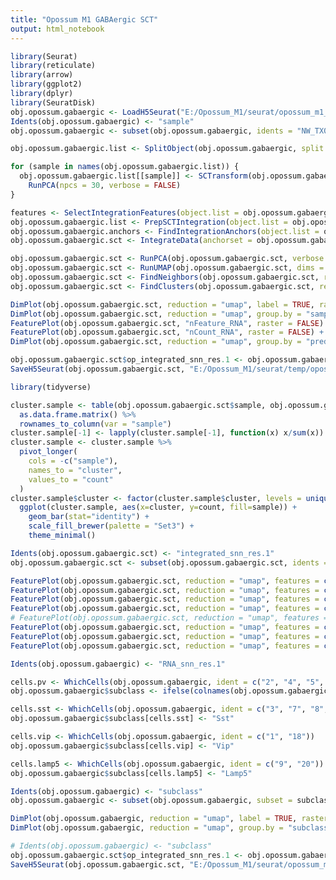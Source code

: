 ```yaml
---
title: "Opossum M1 GABAergic SCT"
output: html_notebook
---
```


```r

library(Seurat)
library(reticulate)
library(arrow)
library(ggplot2)
library(dplyr)
library(SeuratDisk)
obj.opossum.gabaergic <- LoadH5Seurat("E:/Opossum_M1/seurat/opossum_m1_gabaergic_raw_ext.h5Seurat")
Idents(obj.opossum.gabaergic) <- "sample"
obj.opossum.gabaergic <- subset(obj.opossum.gabaergic, idents = "NW_TX0078-1", invert = TRUE)

```


```r

obj.opossum.gabaergic.list <- SplitObject(obj.opossum.gabaergic, split.by = "sample")

for (sample in names(obj.opossum.gabaergic.list)) {
  obj.opossum.gabaergic.list[[sample]] <- SCTransform(obj.opossum.gabaergic.list[[sample]], vst.flavor = "v2", verbose = FALSE) %>%
    RunPCA(npcs = 30, verbose = FALSE)
}

```


```r

features <- SelectIntegrationFeatures(object.list = obj.opossum.gabaergic.list, nfeatures = 3000)
obj.opossum.gabaergic.list <- PrepSCTIntegration(object.list = obj.opossum.gabaergic.list, anchor.features = features)
obj.opossum.gabaergic.anchors <- FindIntegrationAnchors(object.list = obj.opossum.gabaergic.list, normalization.method = "SCT", anchor.features = features)
obj.opossum.gabaergic.sct <- IntegrateData(anchorset = obj.opossum.gabaergic.anchors, normalization.method = "SCT", features.to.integrate = rownames(obj.opossum.gabaergic))

```


```r

obj.opossum.gabaergic.sct <- RunPCA(obj.opossum.gabaergic.sct, verbose = FALSE)
obj.opossum.gabaergic.sct <- RunUMAP(obj.opossum.gabaergic.sct, dims = 1:30, method = "umap-learn", reduction = "pca")
obj.opossum.gabaergic.sct <- FindNeighbors(obj.opossum.gabaergic.sct, reduction = "pca", dims = 1:30)
obj.opossum.gabaergic.sct <- FindClusters(obj.opossum.gabaergic.sct, resolution = 1, algorithm = 4, method = "igraph")

```


```r

DimPlot(obj.opossum.gabaergic.sct, reduction = "umap", label = TRUE, raster = FALSE) + NoLegend() + xlim(-18, 18) + ylim(-18, 18) + coord_equal()
DimPlot(obj.opossum.gabaergic.sct, reduction = "umap", group.by = "sample", raster = FALSE) + xlim(-18, 18) + ylim(-18, 18) + coord_equal()
FeaturePlot(obj.opossum.gabaergic.sct, "nFeature_RNA", raster = FALSE) + xlim(-18, 18) + ylim(-18, 18) + coord_equal()
FeaturePlot(obj.opossum.gabaergic.sct, "nCount_RNA", raster = FALSE) + xlim(-18, 18) + ylim(-18, 18) + coord_equal()
DimPlot(obj.opossum.gabaergic.sct, reduction = "umap", group.by = "predicted_doublets", raster = FALSE) + xlim(-18, 18) + ylim(-18, 18) + coord_equal()

```


```r

obj.opossum.gabaergic.sct$op_integrated_snn_res.1 <- obj.opossum.gabaergic.sct$integrated_snn_res.1
SaveH5Seurat(obj.opossum.gabaergic.sct, "E:/Opossum_M1/seurat/temp/opossum_m1_gabaergic_sct_ext_rmv.h5seurat", overwrite = TRUE, verbose = TRUE)

```


```r

library(tidyverse)

cluster.sample <- table(obj.opossum.gabaergic.sct$sample, obj.opossum.gabaergic.sct$integrated_snn_res.1) %>%
  as.data.frame.matrix() %>%
  rownames_to_column(var = "sample")
cluster.sample[-1] <- lapply(cluster.sample[-1], function(x) x/sum(x))
cluster.sample <- cluster.sample %>%
  pivot_longer(
    cols = -c("sample"),
    names_to = "cluster",
    values_to = "count"
  )
cluster.sample$cluster <- factor(cluster.sample$cluster, levels = unique(cluster.sample$cluster))
  ggplot(cluster.sample, aes(x=cluster, y=count, fill=sample)) +
    geom_bar(stat="identity") +
    scale_fill_brewer(palette = "Set3") +
    theme_minimal()

```


```r

Idents(obj.opossum.gabaergic.sct) <- "integrated_snn_res.1"
obj.opossum.gabaergic.sct <- subset(obj.opossum.gabaergic.sct, idents = c("14", "20"), invert = TRUE)

```


```r

FeaturePlot(obj.opossum.gabaergic.sct, reduction = "umap", features = c("Sst"), min.cutoff = 0) + xlim(-18, 18) + ylim(-18, 18) + coord_equal()
FeaturePlot(obj.opossum.gabaergic.sct, reduction = "umap", features = c("Pvalb"), min.cutoff = 0) + xlim(-18, 18) + ylim(-18, 18) + coord_equal()
FeaturePlot(obj.opossum.gabaergic.sct, reduction = "umap", features = c("Vip"), min.cutoff = 0) + xlim(-18, 18) + ylim(-18, 18) + coord_equal()
FeaturePlot(obj.opossum.gabaergic.sct, reduction = "umap", features = c("Lamp5"), min.cutoff = 0) + xlim(-18, 18) + ylim(-18, 18) + coord_equal()
# FeaturePlot(obj.opossum.gabaergic.sct, reduction = "umap", features = c("Sncg"), min.cutoff = 0) + xlim(-18, 18) + ylim(-18, 18) + coord_equal()
FeaturePlot(obj.opossum.gabaergic.sct, reduction = "umap", features = c("Meis2"), min.cutoff = 0) + xlim(-18, 18) + ylim(-18, 18) + coord_equal()
FeaturePlot(obj.opossum.gabaergic.sct, reduction = "umap", features = c("Chodl"), min.cutoff = 0) + xlim(-18, 18) + ylim(-18, 18) + coord_equal()
FeaturePlot(obj.opossum.gabaergic.sct, reduction = "umap", features = c("Lhx6"), min.cutoff = 0) + xlim(-18, 18) + ylim(-18, 18) + coord_equal()

```


```r

Idents(obj.opossum.gabaergic) <- "RNA_snn_res.1"

cells.pv <- WhichCells(obj.opossum.gabaergic, ident = c("2", "4", "5", "6", "10", "11", "14", "16"))
obj.opossum.gabaergic$subclass <- ifelse(colnames(obj.opossum.gabaergic) %in% cells.pv, "Pvalb", "ambiguous")

cells.sst <- WhichCells(obj.opossum.gabaergic, ident = c("3", "7", "8", "12", "19"))
obj.opossum.gabaergic$subclass[cells.sst] <- "Sst"

cells.vip <- WhichCells(obj.opossum.gabaergic, ident = c("1", "18"))
obj.opossum.gabaergic$subclass[cells.vip] <- "Vip"

cells.lamp5 <- WhichCells(obj.opossum.gabaergic, ident = c("9", "20"))
obj.opossum.gabaergic$subclass[cells.lamp5] <- "Lamp5"

Idents(obj.opossum.gabaergic) <- "subclass"
obj.opossum.gabaergic <- subset(obj.opossum.gabaergic, subset = subclass != "ambiguous")

```


```r

DimPlot(obj.opossum.gabaergic, reduction = "umap", label = TRUE, raster = FALSE) + NoLegend() + xlim(-15, 15) + ylim(-15, 15) + coord_equal()
DimPlot(obj.opossum.gabaergic, reduction = "umap", group.by = "subclass", raster = FALSE) + xlim(-15, 12) + ylim(-15, 15) + coord_equal()

```


```r

# Idents(obj.opossum.gabaergic) <- "subclass"
obj.opossum.gabaergic.sct$op_integrated_snn_res.1 <- obj.opossum.gabaergic.sct$integrated_snn_res.1
SaveH5Seurat(obj.opossum.gabaergic.sct, "E:/Opossum_M1/seurat/opossum_m1_gabaergic_sct_ext_rmv.h5seurat", overwrite = TRUE, verbose = TRUE)

```
